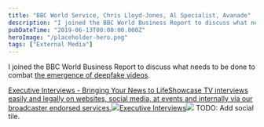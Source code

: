 ```yaml
---
title: "BBC World Service, Chris Lloyd-Jones, Al Specialist, Avanade"
description: "I joined the BBC World Business Report to discuss what needs to be done to combat the emergence of deepfake videos [https://www.avanade"
pubDateTime: "2019-06-13T00:00:00.000Z"
heroImage: "/placeholder-hero.png"
tags: ["External Media"]
---
```


I joined the BBC World Business Report to discuss what needs to be done to combat [the emergence of deepfake videos](https://www.avanade.com/en/blogs/avanade-insights/artificial-intelligence/how-to-spot-deepfake-videos).

[Executive Interviews - Bringing Your News to LifeShowcase TV interviews easily and legally on websites, social media, at events and internally via our broadcaster endorsed services.![](https://www.eiols.tv/icon/favicon.ico)Executive Interviews![](https://www.eiols.tv/App_Themes/images/Broadcasters/TransLogo/BBC_World.png)](https://www.eiols.tv/olspreview.aspx?Int=627892-C2)
TODO: Add social tile.
